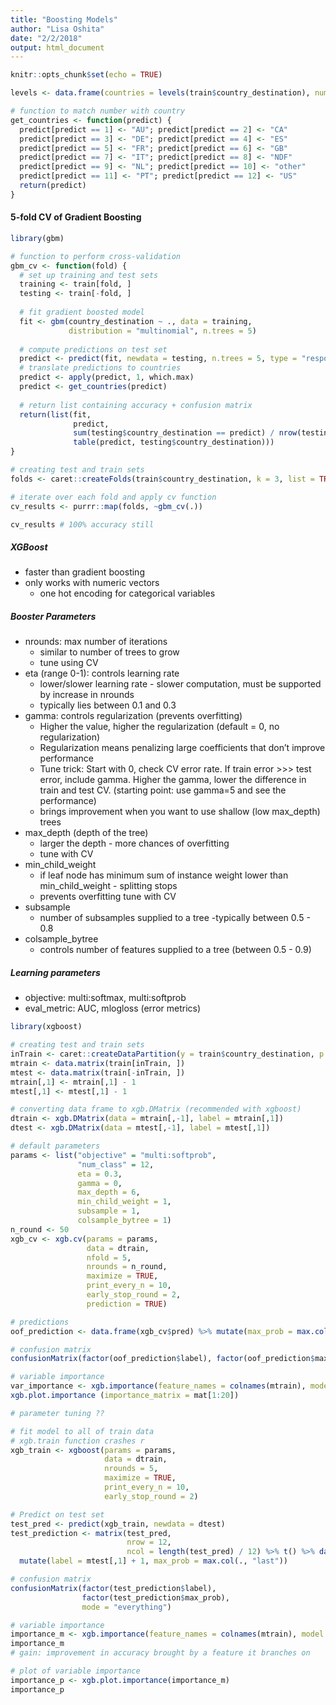 ```yaml
---
title: "Boosting Models"
author: "Lisa Oshita"
date: "2/2/2018"
output: html_document
---
```


```r
knitr::opts_chunk$set(echo = TRUE)
```

```r
levels <- data.frame(countries = levels(train$country_destination), num = 1:12)

# function to match number with country
get_countries <- function(predict) {
  predict[predict == 1] <- "AU"; predict[predict == 2] <- "CA"
  predict[predict == 3] <- "DE"; predict[predict == 4] <- "ES"
  predict[predict == 5] <- "FR"; predict[predict == 6] <- "GB"
  predict[predict == 7] <- "IT"; predict[predict == 8] <- "NDF"
  predict[predict == 9] <- "NL"; predict[predict == 10] <- "other"
  predict[predict == 11] <- "PT"; predict[predict == 12] <- "US"
  return(predict)
}
```

#### 5-fold CV of Gradient Boosting 

```r
library(gbm)

# function to perform cross-validation
gbm_cv <- function(fold) {
  # set up training and test sets 
  training <- train[fold, ] 
  testing <- train[-fold, ]
  
  # fit gradient boosted model
  fit <- gbm(country_destination ~ ., data = training, 
             distribution = "multinomial", n.trees = 5)
  
  # compute predictions on test set 
  predict <- predict(fit, newdata = testing, n.trees = 5, type = "response")
  # translate predictions to countries
  predict <- apply(predict, 1, which.max) 
  predict <- get_countries(predict)  
  
  # return list containing accuracy + confusion matrix
  return(list(fit, 
              predict,
              sum(testing$country_destination == predict) / nrow(testing),
              table(predict, testing$country_destination))) 
}

# creating test and train sets
folds <- caret::createFolds(train$country_destination, k = 3, list = TRUE, returnTrain = TRUE)

# iterate over each fold and apply cv function 
cv_results <- purrr::map(folds, ~gbm_cv(.))

cv_results # 100% accuracy still 
```

##### XGBoost

* faster than gradient boosting
* only works with numeric vectors
    + one hot encoding for categorical variables
    
##### Booster Parameters

* nrounds: max number of iterations
    + similar to number of trees to grow
    + tune using CV
* eta (range 0-1): controls learning rate
    + lower/slower learning rate - slower computation, must be supported by increase in nrounds
    + typically lies between 0.1 and 0.3
* gamma: controls regularization (prevents overfitting)
    + Higher the value, higher the regularization (default = 0, no regularization)
    + Regularization means penalizing large coefficients that don't improve performance
    + Tune trick: Start with 0, check CV error rate. If train error >>> test error, include gamma. Higher the gamma, lower the difference in train and test CV. (starting point: use gamma=5 and see the performance)
    + brings improvement when you want to use shallow (low max_depth) trees
* max_depth (depth of the tree)
    + larger the depth - more chances of overfitting
    + tune with CV
* min_child_weight
    + if leaf node has minimum sum of instance weight lower than min_child_weight - splitting stops 
    + prevents overfitting
    tune with CV
* subsample
    + number of subsamples supplied to a tree -typically between 0.5 - 0.8
* colsample_bytree
    + controls number of features supplied to a tree (between 0.5 - 0.9)
    
##### Learning parameters

* objective: multi:softmax, multi:softprob
* eval_metric: AUC, mlogloss (error metrics)

```r
library(xgboost)

# creating test and train sets
inTrain <- caret::createDataPartition(y = train$country_destination, p = 0.7, list = FALSE)
mtrain <- data.matrix(train[inTrain, ])
mtest <- data.matrix(train[-inTrain, ])
mtrain[,1] <- mtrain[,1] - 1
mtest[,1] <- mtest[,1] - 1

# converting data frame to xgb.DMatrix (recommended with xgboost)
dtrain <- xgb.DMatrix(data = mtrain[,-1], label = mtrain[,1]) 
dtest <- xgb.DMatrix(data = mtest[,-1], label = mtest[,1])

# default parameters
params <- list("objective" = "multi:softprob",
               "num_class" = 12,
               eta = 0.3, 
               gamma = 0, 
               max_depth = 6, 
               min_child_weight = 1, 
               subsample = 1, 
               colsample_bytree = 1)
n_round <- 50
xgb_cv <- xgb.cv(params = params, 
                 data = dtrain,
                 nfold = 5, 
                 nrounds = n_round, 
                 maximize = TRUE, 
                 print_every_n = 10, 
                 early_stop_round = 2, 
                 prediction = TRUE)

# predictions
oof_prediction <- data.frame(xgb_cv$pred) %>% mutate(max_prob = max.col(., ties.method = "last"), label = mtrain[,1] + 1)

# confusion matrix
confusionMatrix(factor(oof_prediction$label), factor(oof_prediction$max_prob), mode = "everything")

# variable importance
var_importance <- xgb.importance(feature_names = colnames(mtrain), model = xgb_cv)
xgb.plot.importance (importance_matrix = mat[1:20]) 

# parameter tuning ??

# fit model to all of train data 
# xgb.train function crashes r
xgb_train <- xgboost(params = params,
                     data = dtrain,
                     nrounds = 5,
                     maximize = TRUE, 
                     print_every_n = 10,
                     early_stop_round = 2)

# Predict on test set
test_pred <- predict(xgb_train, newdata = dtest)
test_prediction <- matrix(test_pred, 
                          nrow = 12,
                          ncol = length(test_pred) / 12) %>% t() %>% data.frame() %>% 
  mutate(label = mtest[,1] + 1, max_prob = max.col(., "last"))

# confusion matrix
confusionMatrix(factor(test_prediction$label),
                factor(test_prediction$max_prob),
                mode = "everything")

# variable importance
importance_m <- xgb.importance(feature_names = colnames(mtrain), model = xgb_train)
importance_m
# gain: improvement in accuracy brought by a feature it branches on 

# plot of variable importance
importance_p <- xgb.plot.importance(importance_m)
importance_p
```



